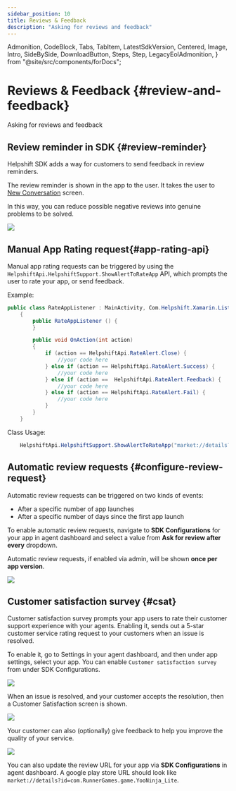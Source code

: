 ```yaml
---
sidebar_position: 10
title: Reviews & Feedback
description: "Asking for reviews and feedback"
---
```


  Admonition,
  CodeBlock,
  Tabs,
  TabItem,
  LatestSdkVersion,
  Centered,
  Image,
  Intro,
  SideBySide,
  DownloadButton,
  Steps,
  Step,
  LegacyEolAdmonition,
} from "@site/src/components/forDocs";

<LegacyEolAdmonition />

# Reviews & Feedback {#review-and-feedback}

<Intro>

Asking for reviews and feedback

</Intro>

## Review reminder in SDK {#review-reminder}

Helpshift SDK adds a way for customers to send feedback in review reminders.

The review reminder is shown in the app to the user. It takes the user to [New Conversation](/xamarin/support-tools-android#conversation-view) screen.

In this way, you can reduce possible negative reviews into genuine problems to be solved.

![](/static/books/android/review-reminder.png)

## Manual App Rating request{#app-rating-api}

Manual app rating requests can be triggered by using the `HelpshiftApi.HelpshiftSupport.ShowAlertToRateApp` API, which prompts the user to rate your app, or send feedback.

Example:

```csharp
public class RateAppListener : MainActivity, Com.Helpshift.Xamarin.Listeners.IHelpshiftAlertToRateAppListener
    {
        public RateAppListener () {
        }

        public void OnAction(int action)
        {
            if (action == HelpshiftApi.RateAlert.Close) {
                //your code here
            } else if (action == HelpshiftApi.RateAlert.Success) {
                //your code here
            } else if (action ==  HelpshiftApi.RateAlert.Feedback) {
                //your code here
            } else if (action == HelpshiftApi.RateAlert.Fail) {
                //your code here
            }
        }
    }
```

Class Usage:

```csharp
    HelpshiftApi.HelpshiftSupport.ShowAlertToRateApp("market://details?id=com.RunnerGames.game.YooNinja_Lite",new RateAppListener());
```

## Automatic review requests {#configure-review-request}

Automatic review requests can be triggered on two kinds of events:

- After a specific number of app launches
- After a specific number of days since the first app launch

To enable automatic review requests, navigate to **SDK Configurations** for your app in agent dashboard and select a value from **Ask for review after every** dropdown.

Automatic review requests, if enabled via admin, will be shown **once per app version**.

<Image src="/static/books/android/review-settings.jpg" width="major" />

## Customer satisfaction survey {#csat}

Customer satisfaction survey prompts your app users to rate their customer support experience with your agents. Enabling it, sends out a 5-star customer service rating request to your customers when an issue is resolved.

To enable it, go to Settings in your agent dashboard, and then under app settings, select your app. You can enable `Customer satisfaction survey` from under SDK Configurations.

<Image src="/static/books/android/review-settings.jpg" width="major" />

When an issue is resolved, and your customer accepts the resolution, then a Customer Satisfaction screen is shown.

![](/static/books/android/csat-android.png)

Your customer can also (optionally) give feedback to help you improve the quality of your service.

![](/static/books/android/csat-service-rating.png)

<Admonition type="info" title="Note">

You can also update the review URL for your app via **SDK Configurations** in agent dashboard.
A google play store URL should look like `market://details?id=com.RunnerGames.game.YooNinja_Lite`.

</Admonition>
